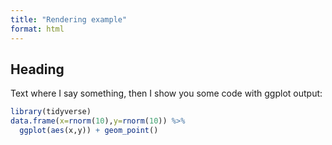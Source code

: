 ```yaml
---
title: "Rendering example"
format: html
---
```


## Heading

Text where I say something, then I show you some code with ggplot output:

```r
library(tidyverse)
data.frame(x=rnorm(10),y=rnorm(10)) %>%
  ggplot(aes(x,y)) + geom_point()

```

